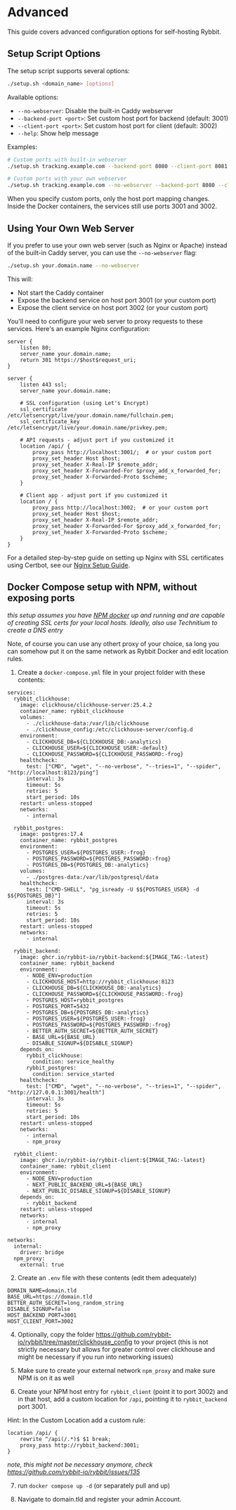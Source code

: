 
# Advanced

This guide covers advanced configuration options for self-hosting Rybbit.

## Setup Script Options

The setup script supports several options:

```bash
./setup.sh <domain_name> [options]
```

Available options:
- `--no-webserver`: Disable the built-in Caddy webserver
- `--backend-port <port>`: Set custom host port for backend (default: 3001)
- `--client-port <port>`: Set custom host port for client (default: 3002)
- `--help`: Show help message

Examples:
```bash
# Custom ports with built-in webserver
./setup.sh tracking.example.com --backend-port 8080 --client-port 8081

# Custom ports with your own webserver
./setup.sh tracking.example.com --no-webserver --backend-port 8080 --client-port 8081
```

<Callout type="info">
  When you specify custom ports, only the host port mapping changes. Inside the Docker containers, the services still use ports 3001 and 3002.
</Callout>

## Using Your Own Web Server

If you prefer to use your own web server (such as Nginx or Apache) instead of the built-in Caddy server, you can use the `--no-webserver` flag:

```bash
./setup.sh your.domain.name --no-webserver
```

This will:
- Not start the Caddy container
- Expose the backend service on host port 3001 (or your custom port)
- Expose the client service on host port 3002 (or your custom port)

You'll need to configure your web server to proxy requests to these services. Here's an example Nginx configuration:

```nginx
server {
    listen 80;
    server_name your.domain.name;
    return 301 https://$host$request_uri;
}

server {
    listen 443 ssl;
    server_name your.domain.name;

    # SSL configuration (using Let's Encrypt)
    ssl_certificate /etc/letsencrypt/live/your.domain.name/fullchain.pem;
    ssl_certificate_key /etc/letsencrypt/live/your.domain.name/privkey.pem;

    # API requests - adjust port if you customized it
    location /api/ {
        proxy_pass http://localhost:3001/;  # or your custom port
        proxy_set_header Host $host;
        proxy_set_header X-Real-IP $remote_addr;
        proxy_set_header X-Forwarded-For $proxy_add_x_forwarded_for;
        proxy_set_header X-Forwarded-Proto $scheme;
    }

    # Client app - adjust port if you customized it
    location / {
        proxy_pass http://localhost:3002;  # or your custom port
        proxy_set_header Host $host;
        proxy_set_header X-Real-IP $remote_addr;
        proxy_set_header X-Forwarded-For $proxy_add_x_forwarded_for;
        proxy_set_header X-Forwarded-Proto $scheme;
    }
}
```

For a detailed step-by-step guide on setting up Nginx with SSL certificates using Certbot, see our [Nginx Setup Guide](/docs/self-hosting-nginx).

## Docker Compose setup with NPM, without exposing ports
_this setup assumes you have [NPM docker](https://nginxproxymanager.com) up and running and are capable of creating SSL certs for your local hosts. Ideally, also use Technitium to create a DNS entry_

Note, of course you can use any othert proxy of your choice, sa long you can somehow put it on the same network as Rybbit Docker and edit location rules.

1. Create a `docker-compose.yml` file in your project folder with these contents:
```
services:
  rybbit_clickhouse:
    image: clickhouse/clickhouse-server:25.4.2
    container_name: rybbit_clickhouse
    volumes:
      - ./clickhouse-data:/var/lib/clickhouse
      - ./clickhouse_config:/etc/clickhouse-server/config.d
    environment:
      - CLICKHOUSE_DB=${CLICKHOUSE_DB:-analytics}
      - CLICKHOUSE_USER=${CLICKHOUSE_USER:-default}
      - CLICKHOUSE_PASSWORD=${CLICKHOUSE_PASSWORD:-frog}
    healthcheck:
      test: ["CMD", "wget", "--no-verbose", "--tries=1", "--spider", "http://localhost:8123/ping"]
      interval: 3s
      timeout: 5s
      retries: 5
      start_period: 10s
    restart: unless-stopped
    networks:
      - internal

  rybbit_postgres:
    image: postgres:17.4
    container_name: rybbit_postgres
    environment:
      - POSTGRES_USER=${POSTGRES_USER:-frog}
      - POSTGRES_PASSWORD=${POSTGRES_PASSWORD:-frog}
      - POSTGRES_DB=${POSTGRES_DB:-analytics}
    volumes:
      - ./postgres-data:/var/lib/postgresql/data
    healthcheck:
      test: ["CMD-SHELL", "pg_isready -U $${POSTGRES_USER} -d $${POSTGRES_DB}"]
      interval: 3s
      timeout: 5s
      retries: 5
      start_period: 10s
    restart: unless-stopped
    networks:
      - internal

  rybbit_backend:
    image: ghcr.io/rybbit-io/rybbit-backend:${IMAGE_TAG:-latest}
    container_name: rybbit_backend
    environment:
      - NODE_ENV=production
      - CLICKHOUSE_HOST=http://rybbit_clickhouse:8123
      - CLICKHOUSE_DB=${CLICKHOUSE_DB:-analytics}
      - CLICKHOUSE_PASSWORD=${CLICKHOUSE_PASSWORD:-frog}
      - POSTGRES_HOST=rybbit_postgres
      - POSTGRES_PORT=5432
      - POSTGRES_DB=${POSTGRES_DB:-analytics}
      - POSTGRES_USER=${POSTGRES_USER:-frog}
      - POSTGRES_PASSWORD=${POSTGRES_PASSWORD:-frog}
      - BETTER_AUTH_SECRET=${BETTER_AUTH_SECRET}
      - BASE_URL=${BASE_URL}
      - DISABLE_SIGNUP=${DISABLE_SIGNUP}
    depends_on:
      rybbit_clickhouse:
        condition: service_healthy
      rybbit_postgres:
        condition: service_started
    healthcheck:
      test: ["CMD", "wget", "--no-verbose", "--tries=1", "--spider", "http://127.0.0.1:3001/health"]
      interval: 3s
      timeout: 5s
      retries: 5
      start_period: 10s
    restart: unless-stopped
    networks:
      - internal
      - npm_proxy

  rybbit_client:
    image: ghcr.io/rybbit-io/rybbit-client:${IMAGE_TAG:-latest}
    container_name: rybbit_client
    environment:
      - NODE_ENV=production
      - NEXT_PUBLIC_BACKEND_URL=${BASE_URL}
      - NEXT_PUBLIC_DISABLE_SIGNUP=${DISABLE_SIGNUP}
    depends_on:
      - rybbit_backend
    restart: unless-stopped
    networks:
      - internal
      - npm_proxy

networks:
  internal:
    driver: bridge
  npm_proxy:
    external: true
```

2. Create an `.env` file with these contents (edit them adequately)
```
DOMAIN_NAME=domain.tld
BASE_URL=https://domain.tld
BETTER_AUTH_SECRET=long_random_string
DISABLE_SIGNUP=false
HOST_BACKEND_PORT=3001
HOST_CLIENT_PORT=3002
```

4. Optionally, copy the folder https://github.com/rybbit-io/rybbit/tree/master/clickhouse_config to your project (this is not strictly necessary but allows for greater control over clickhouse and might be necessary if you run into networking issues)

5. Make sure to create your external network `npm_proxy` and make sure NPM is on it as well

6. Create your NPM host entry for `rybbit_client` (point it to port 3002) and in that host, add a custom location for `/api`, pointing it to `rybbit_backend` port 3001. 

Hint: In the Custom Location add a custom rule:
```
location /api/ {
    rewrite ^/api(/.*)$ $1 break;
    proxy_pass http://rybbit_backend:3001;
}
```
_note, this might not be necessary anymore, check https://github.com/rybbit-io/rybbit/issues/135_

7. run `docker compose up -d` (or separately pull and up)

8. Navigate to domain.tld and register your admin Account.
